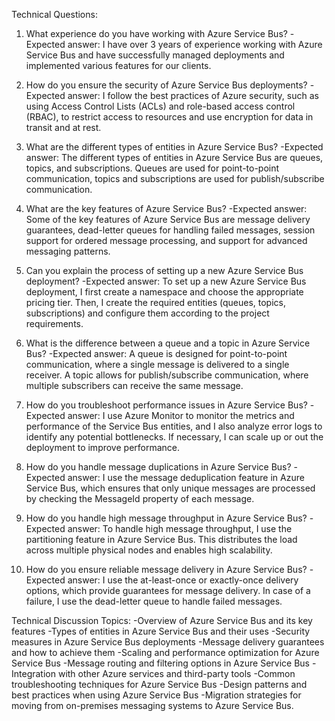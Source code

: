 

Technical Questions:
1. What experience do you have working with Azure Service Bus? 
-Expected answer: I have over 3 years of experience working with Azure Service Bus and have successfully managed deployments and implemented various features for our clients.

2. How do you ensure the security of Azure Service Bus deployments? 
-Expected answer: I follow the best practices of Azure security, such as using Access Control Lists (ACLs) and role-based access control (RBAC), to restrict access to resources and use encryption for data in transit and at rest.

3. What are the different types of entities in Azure Service Bus? 
-Expected answer: The different types of entities in Azure Service Bus are queues, topics, and subscriptions. Queues are used for point-to-point communication, topics and subscriptions are used for publish/subscribe communication.

4. What are the key features of Azure Service Bus? 
-Expected answer: Some of the key features of Azure Service Bus are message delivery guarantees, dead-letter queues for handling failed messages, session support for ordered message processing, and support for advanced messaging patterns.

5. Can you explain the process of setting up a new Azure Service Bus deployment? 
-Expected answer: To set up a new Azure Service Bus deployment, I first create a namespace and choose the appropriate pricing tier. Then, I create the required entities (queues, topics, subscriptions) and configure them according to the project requirements.

6. What is the difference between a queue and a topic in Azure Service Bus? 
-Expected answer: A queue is designed for point-to-point communication, where a single message is delivered to a single receiver. A topic allows for publish/subscribe communication, where multiple subscribers can receive the same message.

7. How do you troubleshoot performance issues in Azure Service Bus? 
-Expected answer: I use Azure Monitor to monitor the metrics and performance of the Service Bus entities, and I also analyze error logs to identify any potential bottlenecks. If necessary, I can scale up or out the deployment to improve performance.

8. How do you handle message duplications in Azure Service Bus? 
-Expected answer: I use the message deduplication feature in Azure Service Bus, which ensures that only unique messages are processed by checking the MessageId property of each message.

9. How do you handle high message throughput in Azure Service Bus? 
-Expected answer: To handle high message throughput, I use the partitioning feature in Azure Service Bus. This distributes the load across multiple physical nodes and enables high scalability.

10. How do you ensure reliable message delivery in Azure Service Bus? 
-Expected answer: I use the at-least-once or exactly-once delivery options, which provide guarantees for message delivery. In case of a failure, I use the dead-letter queue to handle failed messages.

Technical Discussion Topics:
-Overview of Azure Service Bus and its key features
-Types of entities in Azure Service Bus and their uses
-Security measures in Azure Service Bus deployments
-Message delivery guarantees and how to achieve them
-Scaling and performance optimization for Azure Service Bus
-Message routing and filtering options in Azure Service Bus
-Integration with other Azure services and third-party tools
-Common troubleshooting techniques for Azure Service Bus
-Design patterns and best practices when using Azure Service Bus
-Migration strategies for moving from on-premises messaging systems to Azure Service Bus.
